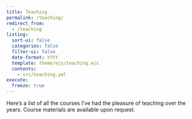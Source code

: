 ```yaml
---
title: Teaching
permalink: /teaching/
redirect_from:
  - /teaching
listing:
  sort-ui: false
  categories: false
  filter-ui: false
  date-format: YYYY
  template: theme/ejs/teaching.ejs
  contents:
    - src/teaching.yml
execute:
  freeze: true
---
```


<!-- My interest in research has been cultivated and nurtured by inspirational teachers, and my own teaching philosophy has been molded, and has evolved, to reflect these experiences.  -->
<!-- As an educator, my aim is to provide students with the ability to understand the theoretical underpinnings in statistical reasoning and to apply these methods using computing, quantitative analyses, and data science.  -->
Here's a list of all the courses I've had the pleasure of teaching over the years. Course materials are available upon request.

<!-- 


## Instructor

1. **Spring 2023**: Stat 380, Data Science through statistical reasoning ([course website](https://psu-stat380.github.io))

1. **Fall 2022**: Stat 319, Fundamentals of Mathematical Statistics ([course website](https://sidvishwanath.com/stat319))


## Teaching Assistant

1. **Fall 2021**: Stat 597, Nonparametrics and Statistical Learning Theory ([course website](https://psu-stat380.github.io))

1. **Summer 2019**: Stat 504, Multivariate Analysis

1. **Spring 2019**: Stat 250, Introduction to Biostatistics

1. **Fall 2018**: Stat 511, Graduate Course on Regression Analysis

1. **Fall 2017**: Stat 415, Introduction to Mathematical Statistics -->